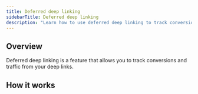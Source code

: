 ```yaml
---
title: Deferred deep linking
sidebarTitle: Deferred deep linking
description: "Learn how to use deferred deep linking to track conversions and traffic."
---
```


## Overview

Deferred deep linking is a feature that allows you to track conversions and traffic from your deep links.

## How it works
